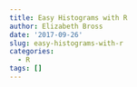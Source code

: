 ```yaml
---
title: Easy Histograms with R
author: Elizabeth Bross
date: '2017-09-26'
slug: easy-histograms-with-r
categories:
  - R
tags: []
---
```


